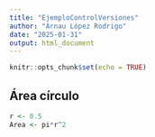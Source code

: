 ```yaml
---
title: "EjemploControlVersiones"
author: "Arnau López Rodrigo"
date: "2025-01-31"
output: html_document
---
```


```r
knitr::opts_chunk$set(echo = TRUE)
```

## Área círculo


```r
r <- 0.5
Area <- pi*r^2
```

